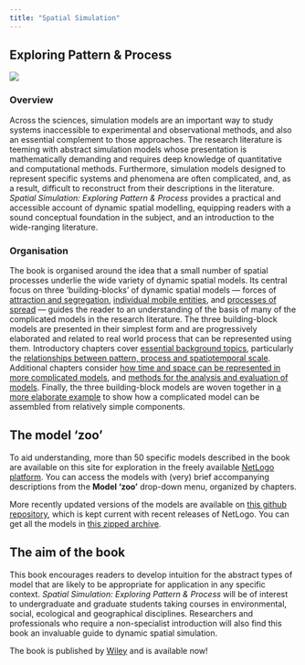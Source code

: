 ```yaml
---
title: "Spatial Simulation"
---
```

## Exploring Pattern & Process
![](images/WEBCOVER.jpg)

### Overview
Across the sciences, simulation models are an important way to study systems inaccessible to experimental and observational methods, and also an essential complement to those approaches. 
The research literature is teeming with abstract simulation models whose presentation is mathematically demanding and requires deep knowledge of quantitative and computational methods. 
Furthermore, simulation models designed to represent specific systems and phenomena are often complicated, and, as a result, difficult to reconstruct from their descriptions in the literature. 
_Spatial Simulation: Exploring Pattern & Process_ provides a practical and accessible account of dynamic spatial modelling, equipping readers with a sound conceptual foundation in the subject, and an introduction to the wide-ranging literature.

### Organisation
The book is organised around the idea that a small number of spatial processes underlie the wide variety of dynamic spatial models. 
Its central focus on three ‘building-blocks’ of dynamic spatial models &mdash; forces of [attraction and segregation](chapter-3/), [individual mobile entities](chapter-4/), and [processes of spread](chapter-5/) &mdash; guides the reader to an understanding of the basis of many of the complicated models in the research literature. 
The three building-block models are presented in their simplest form and are progressively elaborated and related to real world process that can be represented using them. 
Introductory chapters cover [essential background topics](chapter-1/), particularly the [relationships between pattern, process and spatiotemporal scale](chapter-2/). 
Additional chapters consider [how time and space can be represented in more complicated models](chapter-6/), and [methods for the analysis and evaluation of models](chapter-7/). 
Finally, the three building-block models are woven together in [a more elaborate example](chapter-8/) to show how a complicated model can be assembled from relatively simple components.

## The model 'zoo'
To aid understanding, more than 50 specific models described in the book are available on this site for exploration in the freely available [NetLogo platform](http://patternandprocess.org/related-software-links/netlogo-information-and-download/). You can access the models with (very) brief accompanying descriptions from the **Model 'zoo'** drop-down menu, organized by chapters.

More recently updated versions of the models are available on [this github repository](https://github.com/DOSull/model-zoo), which is kept current with recent releases of NetLogo. 
You can get all the models in [this zipped archive](https://github.com/DOSull/model-zoo/archive/refs/tags/v0.7.0.zip).

## The aim of the book
This book encourages readers to develop intuition for the abstract types of model that are likely to be appropriate for application in any specific context. 
_Spatial Simulation: Exploring Pattern & Process_ will be of interest to undergraduate and graduate students taking courses in environmental, social, ecological and geographical disciplines. 
Researchers and professionals who require a non-specialist introduction will also find this book an invaluable guide to dynamic spatial simulation.

The book is published by [Wiley](https://onlinelibrary.wiley.com/doi/book/10.1002/9781118527085) and is available now!
